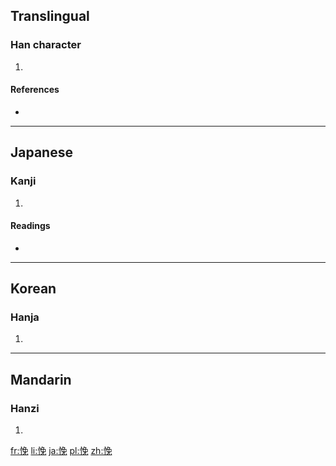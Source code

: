 ==Translingual==

===Han character===
{{Han char|rn=61|rad=心|as=07|sn=10|four=9701<sub>6</sub>|canj=心弓日山 (PNAU)|ids=⿰[[忄]][[免]]}}

# {{defn|Han|sort=心07}}

====References====
* {{Han ref|kx=0387.230|dkj=10664|dj=0720.050|hdz=42306.080|uh=6097|ud=24727|bh=D1AB|bd=53675}}

----

==Japanese==

===Kanji===
{{ja-kanji|grade=|rs=心07}}

# {{defn|lang=ja|sort=心07}}

====Readings====
* {{ja-readings|on=[[ばん]] (ban)|kun=}}

----

==Korean==

===Hanja===
{{ko-hanja|hangeul=문|eumhun=|rv=mun|mr=mun|y=mun}}

# {{defn|lang=ko|sort=心07}}

----

==Mandarin==

===Hanzi===
{{cmn-hanzi|pin=[[mán]] ([[man2]]), [[mèn]] ([[men4]])|wg=man<sup>2</sup>, men<sup>4</sup>}}

# {{defn|lang=cmn|sort=心07}}

[[fr:悗]]
[[li:悗]]
[[ja:悗]]
[[pl:悗]]
[[zh:悗]]